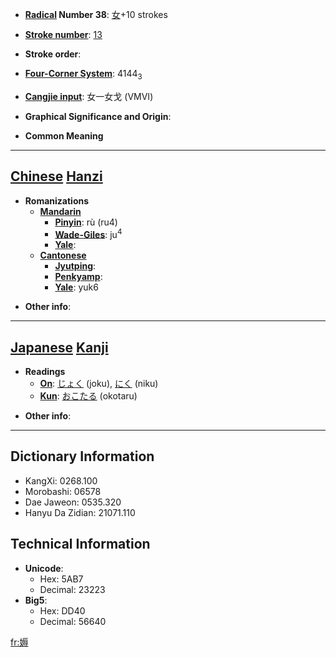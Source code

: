* '''[[Wiktionary:Chinese radical index| Radical]] Number 38''': [[Wiktionary:Chinese radical index 女|女]]+10 strokes

* '''[[Wiktionary:Chinese total strokes index|Stroke number]]''': [[Wiktionary:Chinese total strokes index 13|13]]

* '''Stroke order''': 

* '''[[Wiktionary:Chinese four corner index|Four-Corner System]]''': 4144<sub>3</sub>

* '''[[Wiktionary:Chinese Cangjie index|Cangjie input]]''': 女一女戈 (VMVI)

* '''Graphical Significance and Origin''': 

* '''Common Meaning'''

----

== [[Chinese]] [[Hanzi]] ==

* '''Romanizations'''
** '''[[Mandarin]]'''
*** '''[[Pinyin]]''': rù (ru4)
*** '''[[Wade-Giles]]''': ju<sup>4</sup>
*** '''[[Yale]]''': 
** '''[[Cantonese]]'''
*** '''[[Jyutping]]''':
*** '''[[Penkyamp]]''': 
*** '''[[Yale]]''': yuk6

* '''Other info''': 

----

== [[Japanese]] [[Kanji]] ==

* '''Readings'''
** '''[[On]]''': [[じょく]] (joku), [[にく]] (niku)
** '''[[Kun]]''': [[おこたる]] (okotaru)

* '''Other info''':  

----

== Dictionary Information ==

* KangXi: 0268.100
* Morobashi: 06578
* Dae Jaweon: 0535.320
* Hanyu Da Zidian: 21071.110

== Technical Information ==

* '''Unicode''':
** Hex: 5AB7
** Decimal: 23223
* '''Big5''':
** Hex: DD40
** Decimal: 56640

[[fr:媷]]
